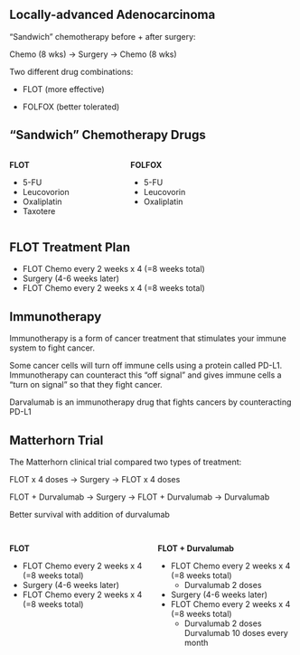 ## Locally-advanced Adenocarcinoma

"Sandwich" chemotherapy before + after surgery:

Chemo (8 wks) $\rightarrow$ Surgery $\rightarrow$ Chemo (8 wks)

::: {.fragment}
Two different drug combinations:
:::
::: {.fragment}
-   FLOT (more effective)
:::
::: {.fragment}
-   FOLFOX (better tolerated)
:::

## "Sandwich" Chemotherapy Drugs

::::: columns
::: {.column width="40%"}
**FLOT**

-   5-FU
-   Leucovorion
-   Oxaliplatin
-   Taxotere
:::

::: {.column width="60%"}
**FOLFOX**

-   5-FU
-   Leucovorin
-   Oxaliplatin
:::
:::::

## FLOT Treatment Plan

- FLOT Chemo every 2 weeks x 4 (=8 weeks total)
- Surgery (4-6 weeks later)
- FLOT Chemo every 2 weeks x 4 (=8 weeks total)



## Immunotherapy

Immunotherapy is a form of cancer treatment that stimulates your immune system to fight cancer.

Some cancer cells will turn off immune cells using a protein called PD-L1.  Immunotherapy can counteract this "off signal" and gives immune cells a "turn on signal" so that they fight cancer.

Darvalumab is an immunotherapy drug that fights cancers by counteracting PD-L1

## Matterhorn Trial

The Matterhorn clinical trial compared two types of treatment:

FLOT x 4 doses -> Surgery -> FLOT x 4 doses

FLOT + Durvalumab -> Surgery -> FLOT + Durvalumab -> Durvalumab

Better survival with addition of durvalumab

## 


::::: columns
::: {.column width="50%"}
**FLOT**

- FLOT Chemo every 2 weeks x 4 (=8 weeks total)
- Surgery (4-6 weeks later)
- FLOT Chemo every 2 weeks x 4 (=8 weeks total)

:::

::: {.column width="50%"}
**FLOT + Durvalumab**

- FLOT Chemo every 2 weeks x 4 (=8 weeks total)
  - Durvalumab 2 doses
- Surgery (4-6 weeks later)
- FLOT Chemo every 2 weeks x 4 (=8 weeks total)
  - Durvalumab 2 doses
Durvalumab 10 doses every month




:::
:::::